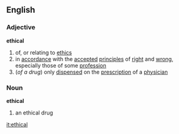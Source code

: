 ==English==
===Adjective===
'''ethical'''
# of, or relating to [[ethics]]
# in [[accordance]] with the [[accepted]] [[principle]]s of [[right]] and [[wrong]], especially those of some [[profession]]
#(''of a drug'') only [[dispense]]d on the [[prescription]] of a [[physician]]
===Noun===
'''ethical'''
# an ethical drug

[[it:ethical]]